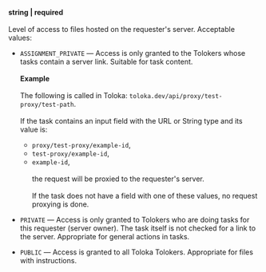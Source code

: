 **string \| required**<br/><br/>Level of access to files hosted on the requester's server. Acceptable values:

- `ASSIGNMENT_PRIVATE` — Access is only granted to the Tolokers whose tasks contain a server link. Suitable for task content.<br/><br/>    **Example**<br/><br/>    The following is called in Toloka: `toloka.dev/api/proxy/test-proxy/test-path`.<br/><br/>    If the task contains an input field with the URL or String type and its value is:

    - `proxy/test-proxy/example-id`,
    - `test-proxy/example-id`,
    - `example-id`,<br/><br/>    the request will be proxied to the requester's server.<br/><br/>    If the task does not have a field with one of these values, no request proxying is done.

- `PRIVATE` — Access is only granted to Tolokers who are doing tasks for this requester (server owner). The task itself is not checked for a link to the server. Appropriate for general actions in tasks.
- `PUBLIC` — Access is granted to all Toloka Tolokers. Appropriate for files with instructions.
